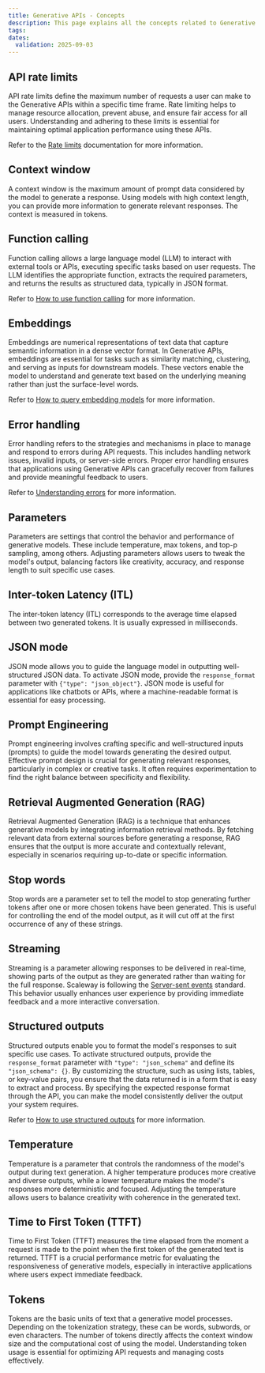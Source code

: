 ```yaml
---
title: Generative APIs - Concepts
description: This page explains all the concepts related to Generative APIs
tags:
dates:
  validation: 2025-09-03
---
```


## API rate limits

API rate limits define the maximum number of requests a user can make to the Generative APIs within a specific time frame. Rate limiting helps to manage resource allocation, prevent abuse, and ensure fair access for all users. Understanding and adhering to these limits is essential for maintaining optimal application performance using these APIs.

Refer to the [Rate limits](/generative-apis/reference-content/rate-limits/) documentation for more information.

## Context window

A context window is the maximum amount of prompt data considered by the model to generate a response. Using models with high context length, you can provide more information to generate relevant responses. The context is measured in tokens.

## Function calling

Function calling allows a large language model (LLM) to interact with external tools or APIs, executing specific tasks based on user requests. The LLM identifies the appropriate function, extracts the required parameters, and returns the results as structured data, typically in JSON format.

Refer to [How to use function calling](/generative-apis/how-to/use-function-calling/) for more information.

## Embeddings

Embeddings are numerical representations of text data that capture semantic information in a dense vector format. In Generative APIs, embeddings are essential for tasks such as similarity matching, clustering, and serving as inputs for downstream models. These vectors enable the model to understand and generate text based on the underlying meaning rather than just the surface-level words.

Refer to [How to query embedding models](/generative-apis/how-to/query-embedding-models/) for more information.

## Error handling

Error handling refers to the strategies and mechanisms in place to manage and respond to errors during API requests. This includes handling network issues, invalid inputs, or server-side errors. Proper error handling ensures that applications using Generative APIs can gracefully recover from failures and provide meaningful feedback to users.

Refer to [Understanding errors](/generative-apis/api-cli/understanding-errors/) for more information.

## Parameters

Parameters are settings that control the behavior and performance of generative models. These include temperature, max tokens, and top-p sampling, among others. Adjusting parameters allows users to tweak the model's output, balancing factors like creativity, accuracy, and response length to suit specific use cases.

## Inter-token Latency (ITL)

The inter-token latency (ITL) corresponds to the average time elapsed between two generated tokens. It is usually expressed in milliseconds.

## JSON mode

JSON mode allows you to guide the language model in outputting well-structured JSON data.
To activate JSON mode, provide the `response_format` parameter with `{"type": "json_object"}`.
JSON mode is useful for applications like chatbots or APIs, where a machine-readable format is essential for easy processing.

## Prompt Engineering

Prompt engineering involves crafting specific and well-structured inputs (prompts) to guide the model towards generating the desired output. Effective prompt design is crucial for generating relevant responses, particularly in complex or creative tasks. It often requires experimentation to find the right balance between specificity and flexibility.

## Retrieval Augmented Generation (RAG)

Retrieval Augmented Generation (RAG) is a technique that enhances generative models by integrating information retrieval methods. By fetching relevant data from external sources before generating a response, RAG ensures that the output is more accurate and contextually relevant, especially in scenarios requiring up-to-date or specific information.

## Stop words

Stop words are a parameter set to tell the model to stop generating further tokens after one or more chosen tokens have been generated. This is useful for controlling the end of the model output, as it will cut off at the first occurrence of any of these strings.

## Streaming

Streaming is a parameter allowing responses to be delivered in real-time, showing parts of the output as they are generated rather than waiting for the full response. Scaleway is following the [Server-sent events](https://html.spec.whatwg.org/multipage/server-sent-events.html#server-sent-events) standard. This behavior usually enhances user experience by providing immediate feedback and a more interactive conversation.

## Structured outputs

Structured outputs enable you to format the model's responses to suit specific use cases. To activate structured outputs, provide the `response_format` parameter with `"type": "json_schema"` and define its `"json_schema": {}`.
By customizing the structure, such as using lists, tables, or key-value pairs, you ensure that the data returned is in a form that is easy to extract and process.
By specifying the expected response format through the API, you can make the model consistently deliver the output your system requires.

Refer to [How to use structured outputs](/generative-apis/how-to/query-vision-models/) for more information.

## Temperature

Temperature is a parameter that controls the randomness of the model's output during text generation. A higher temperature produces more creative and diverse outputs, while a lower temperature makes the model's responses more deterministic and focused. Adjusting the temperature allows users to balance creativity with coherence in the generated text.

## Time to First Token (TTFT)

Time to First Token (TTFT) measures the time elapsed from the moment a request is made to the point when the first token of the generated text is returned. TTFT is a crucial performance metric for evaluating the responsiveness of generative models, especially in interactive applications where users expect immediate feedback.

## Tokens

Tokens are the basic units of text that a generative model processes. Depending on the tokenization strategy, these can be words, subwords, or even characters. The number of tokens directly affects the context window size and the computational cost of using the model. Understanding token usage is essential for optimizing API requests and managing costs effectively.
